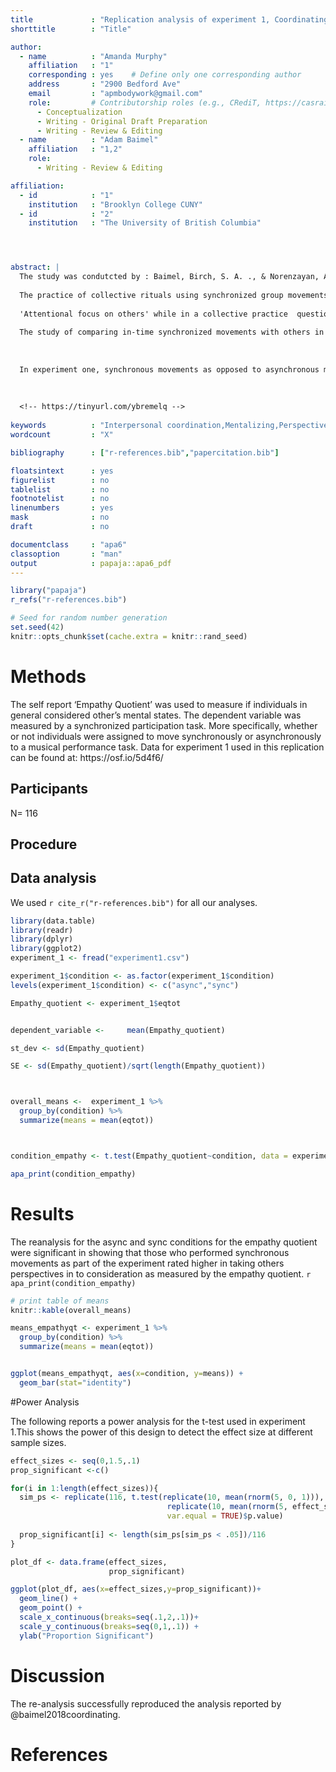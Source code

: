 ```yaml
---
title             : "Replication analysis of experiment 1, Coordinating bodies and mind. Behavioral synchrony fosters mentalizing"
shorttitle        : "Title"

author: 
  - name          : "Amanda Murphy"
    affiliation   : "1"
    corresponding : yes    # Define only one corresponding author
    address       : "2900 Bedford Ave"
    email         : "apmbodywork@gmail.com"
    role:         # Contributorship roles (e.g., CRediT, https://casrai.org/credit/)
      - Conceptualization
      - Writing - Original Draft Preparation
      - Writing - Review & Editing
  - name          : "Adam Baimel"
    affiliation   : "1,2"
    role:
      - Writing - Review & Editing

affiliation:
  - id            : "1"
    institution   : "Brooklyn College CUNY"
  - id            : "2"
    institution   : "The University of British Columbia"




abstract: |
  The study was condutcted by : Baimel, Birch, S. A. ., & Norenzayan, A. 2018. The original paper can be retrieved from https://doi.org/10.1016/j.jesp.2017.10.008) 
  
  The practice of collective rituals using synchronized group movements has been around for centuries. Anthropologists have referenced group practices as being a major component in relating the self to others, as well as fostering social cohesion and cooperation.
  
  'Attentional focus on others' while in a collective practice  questions if there is a simultaneous perception of others' actions and if this may involve the same neural pathways in the perceiver when being in sync with others. Further, the bridge between others and self in physical movements has been thought to influence a greater perspective taking of the other and therefore a higher ability in empaphizing.
  
  The study of comparing in-time synchronized movements with others in comparison to the same movements at different times than the group has is a main focus for researchers in experiment 1 of this study. This condition, asynchronous and synchronous body movements was compared with the likeliness of taking the perspective of others in the form of an empathy quotient questionnaire.
  
 
  
  In experiment one, synchronous movements as opposed to asynchronous movements, increased self reported results in the tendency and ability for considering other's mental states as shown by results in the empathy quotient.
  
  
  
  <!-- https://tinyurl.com/ybremelq -->
  
keywords          : "Interpersonal coordination,Mentalizing,Perspective taking,Mind, perception"
wordcount         : "X"

bibliography      : ["r-references.bib","papercitation.bib"]

floatsintext      : yes
figurelist        : no
tablelist         : no
footnotelist      : no
linenumbers       : yes
mask              : no
draft             : no

documentclass     : "apa6"
classoption       : "man"
output            : papaja::apa6_pdf
---
```


```r
library("papaja")
r_refs("r-references.bib")
```

```r
# Seed for random number generation
set.seed(42)
knitr::opts_chunk$set(cache.extra = knitr::rand_seed)
```



# Methods
 The self report 'Empathy Quotient' was used to measure if individuals in general considered other's mental states. The dependent variable was measured by a synchronized participation task. More specifically, whether or not individuals were assigned to move synchronously or asynchronously to a musical performance task. Data for experiment 1 used in this replication can be found at:
 https://osf.io/5d4f6/

## Participants
N= 116

## Procedure

## Data analysis
We used `r cite_r("r-references.bib")` for all our analyses.

```r
library(data.table)
library(readr)
library(dplyr)
library(ggplot2)
experiment_1 <- fread("experiment1.csv")

experiment_1$condition <- as.factor(experiment_1$condition)
levels(experiment_1$condition) <- c("async","sync")

Empathy_quotient <- experiment_1$eqtot


dependent_variable <-     mean(Empathy_quotient)

st_dev <- sd(Empathy_quotient)

SE <- sd(Empathy_quotient)/sqrt(length(Empathy_quotient))



overall_means <-  experiment_1 %>%
  group_by(condition) %>%
  summarize(means = mean(eqtot))



condition_empathy <- t.test(Empathy_quotient~condition, data = experiment_1, var.equal = TRUE)

apa_print(condition_empathy)

```


# Results

The reanalysis for the async and sync conditions for the empathy quotient were significant in showing that those who performed synchronous movements as part of the experiment rated higher in taking others perspectives in to consideration as measured by the empathy quotient. `r apa_print(condition_empathy)` 


```r
# print table of means
knitr::kable(overall_means)
```


```r

means_empathyqt <- experiment_1 %>%
  group_by(condition) %>%
  summarize(means = mean(eqtot))


ggplot(means_empathyqt, aes(x=condition, y=means)) +
  geom_bar(stat="identity")

```



\newpage


#Power Analysis

The following reports a power analysis for the t-test used in experiment 1.This shows the power of this design to detect the effect size at different sample sizes.

```r


effect_sizes <- seq(0,1.5,.1)
prop_significant <-c()

for(i in 1:length(effect_sizes)){
  sim_ps <- replicate(116, t.test(replicate(10, mean(rnorm(5, 0, 1))),
                                   replicate(10, mean(rnorm(5, effect_sizes[i], 1))),
                                   var.equal = TRUE)$p.value)
  
  prop_significant[i] <- length(sim_ps[sim_ps < .05])/116
}

plot_df <- data.frame(effect_sizes,
                      prop_significant)

ggplot(plot_df, aes(x=effect_sizes,y=prop_significant))+
  geom_line() +
  geom_point() +
  scale_x_continuous(breaks=seq(.1,2,.1))+
  scale_y_continuous(breaks=seq(0,1,.1)) +
  ylab("Proportion Significant")

```

# Discussion
The re-analysis successfully reproduced the analysis reported by @baimel2018coordinating.

# References

\begingroup
\setlength{\parindent}{-0.5in}
\setlength{\leftskip}{0.5in}

<div id="refs" custom-style="Bibliography"></div>
\endgroup
